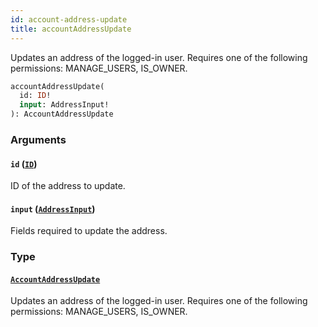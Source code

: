 ```yaml
---
id: account-address-update
title: accountAddressUpdate
---
```


Updates an address of the logged-in user. Requires one of the following permissions: MANAGE_USERS, IS_OWNER.

```graphql
accountAddressUpdate(
  id: ID!
  input: AddressInput!
): AccountAddressUpdate
```

### Arguments

#### `id` ([`ID`](../../../developer/api-reference/scalars/id))

ID of the address to update.

#### `input` ([`AddressInput`](../../../developer/api-reference/inputs/address-input))

Fields required to update the address.

### Type

#### [`AccountAddressUpdate`](../../../developer/api-reference/objects/account-address-update)

Updates an address of the logged-in user. Requires one of the following permissions: MANAGE_USERS, IS_OWNER.
